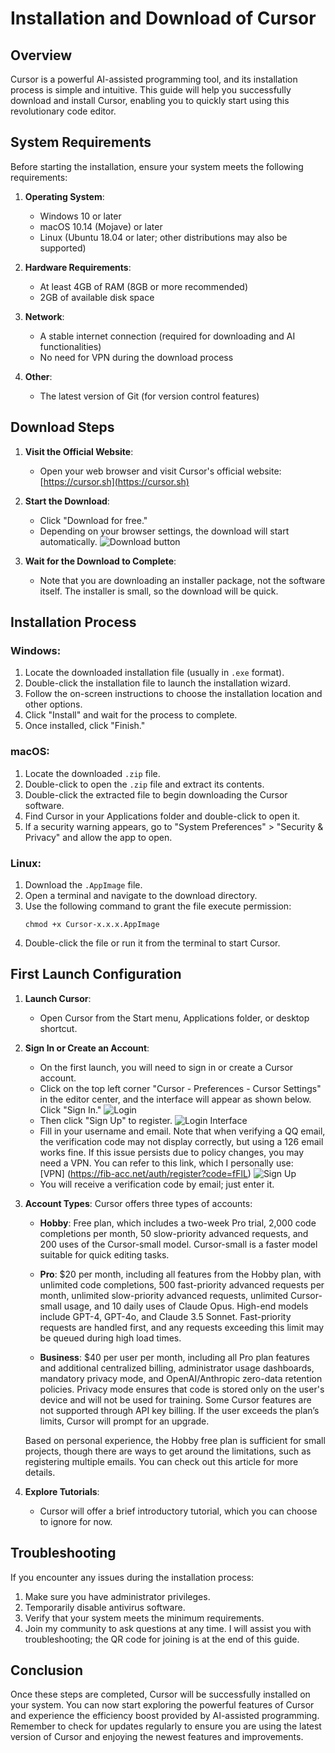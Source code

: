# Installation and Download of Cursor

## Overview

Cursor is a powerful AI-assisted programming tool, and its installation process is simple and intuitive. This guide will help you successfully download and install Cursor, enabling you to quickly start using this revolutionary code editor.

## System Requirements

Before starting the installation, ensure your system meets the following requirements:

1. **Operating System**:
   - Windows 10 or later
   - macOS 10.14 (Mojave) or later
   - Linux (Ubuntu 18.04 or later; other distributions may also be supported)

2. **Hardware Requirements**:
   - At least 4GB of RAM (8GB or more recommended)
   - 2GB of available disk space

3. **Network**:
   - A stable internet connection (required for downloading and AI functionalities)
   - No need for VPN during the download process

4. **Other**:
   - The latest version of Git (for version control features)

## Download Steps

1. **Visit the Official Website**:
   - Open your web browser and visit Cursor's official website: [https://cursor.sh](https://cursor.sh)

2. **Start the Download**:
   - Click "Download for free."
   - Depending on your browser settings, the download will start automatically.
   ![Download button](/download.jpg)

3. **Wait for the Download to Complete**:
   - Note that you are downloading an installer package, not the software itself. The installer is small, so the download will be quick.

## Installation Process

### Windows:

1. Locate the downloaded installation file (usually in `.exe` format).
2. Double-click the installation file to launch the installation wizard.
3. Follow the on-screen instructions to choose the installation location and other options.
4. Click "Install" and wait for the process to complete.
5. Once installed, click "Finish."

### macOS:

1. Locate the downloaded `.zip` file.
2. Double-click to open the `.zip` file and extract its contents.
3. Double-click the extracted file to begin downloading the Cursor software.
4. Find Cursor in your Applications folder and double-click to open it.
5. If a security warning appears, go to "System Preferences" > "Security & Privacy" and allow the app to open.

### Linux:

1. Download the `.AppImage` file.
2. Open a terminal and navigate to the download directory.
3. Use the following command to grant the file execute permission:
   ```
   chmod +x Cursor-x.x.x.AppImage
   ```
4. Double-click the file or run it from the terminal to start Cursor.

## First Launch Configuration

1. **Launch Cursor**:
   - Open Cursor from the Start menu, Applications folder, or desktop shortcut.

2. **Sign In or Create an Account**:
   - On the first launch, you will need to sign in or create a Cursor account.
   - Click on the top left corner "Cursor - Preferences - Cursor Settings" in the editor center, and the interface will appear as shown below. Click "Sign In."
   ![Login](/login.png)
   - Then click "Sign Up" to register.
   ![Login Interface](/login_interface.png)
   - Fill in your username and email. Note that when verifying a QQ email, the verification code may not display correctly, but using a 126 email works fine. If this issue persists due to policy changes, you may need a VPN. You can refer to this link, which I personally use:  
   [VPN] (https://fib-acc.net/auth/register?code=fFlL)
   ![Sign Up](/sign_up.png)
   - You will receive a verification code by email; just enter it.

3. **Account Types**:
   Cursor offers three types of accounts:
   - **Hobby**: Free plan, which includes a two-week Pro trial, 2,000 code completions per month, 50 slow-priority advanced requests, and 200 uses of the Cursor-small model. Cursor-small is a faster model suitable for quick editing tasks.
   
   - **Pro**: $20 per month, including all features from the Hobby plan, with unlimited code completions, 500 fast-priority advanced requests per month, unlimited slow-priority advanced requests, unlimited Cursor-small usage, and 10 daily uses of Claude Opus. High-end models include GPT-4, GPT-4o, and Claude 3.5 Sonnet. Fast-priority requests are handled first, and any requests exceeding this limit may be queued during high load times.
   
   - **Business**: $40 per user per month, including all Pro plan features and additional centralized billing, administrator usage dashboards, mandatory privacy mode, and OpenAI/Anthropic zero-data retention policies. Privacy mode ensures that code is stored only on the user's device and will not be used for training. Some Cursor features are not supported through API key billing. If the user exceeds the plan’s limits, Cursor will prompt for an upgrade.

   Based on personal experience, the Hobby free plan is sufficient for small projects, though there are ways to get around the limitations, such as registering multiple emails. You can check out this article for more details.

4. **Explore Tutorials**:
   - Cursor will offer a brief introductory tutorial, which you can choose to ignore for now.

## Troubleshooting

If you encounter any issues during the installation process:

1. Make sure you have administrator privileges.
2. Temporarily disable antivirus software.
3. Verify that your system meets the minimum requirements.
4. Join my community to ask questions at any time. I will assist you with troubleshooting; the QR code for joining is at the end of this guide.

## Conclusion

Once these steps are completed, Cursor will be successfully installed on your system. You can now start exploring the powerful features of Cursor and experience the efficiency boost provided by AI-assisted programming. Remember to check for updates regularly to ensure you are using the latest version of Cursor and enjoying the newest features and improvements.